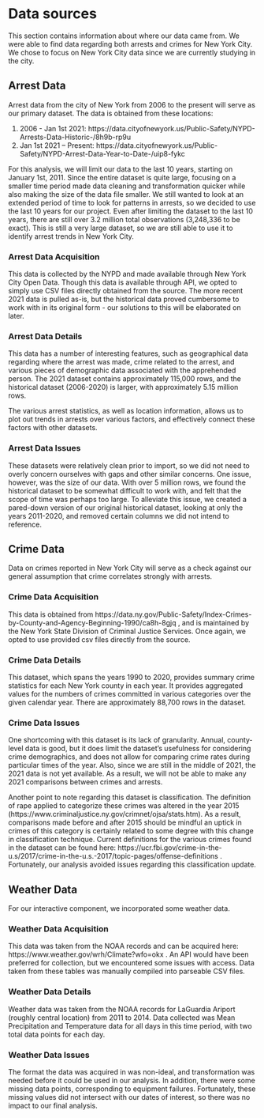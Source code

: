 # Data sources

This section contains information about where our data came from. We were able to find data regarding both arrests and crimes for New York City. We chose to focus on New York City data since we are currently studying in the city. 

## Arrest Data

Arrest data from the city of New York from 2006 to the present will serve as our primary dataset. The data is obtained from these locations:

1. 2006 - Jan 1st 2021: https://data.cityofnewyork.us/Public-Safety/NYPD-Arrests-Data-Historic-/8h9b-rp9u 
2. Jan 1st 2021 – Present: https://data.cityofnewyork.us/Public-Safety/NYPD-Arrest-Data-Year-to-Date-/uip8-fykc 


For this analysis, we will limit our data to the last 10 years, starting on January 1st, 2011. Since the entire dataset is quite large, focusing on a smaller time period made data cleaning and transformation quicker while also making the size of the data file smaller. We still wanted to look at an extended period of time to look for patterns in arrests, so we decided to use the last 10 years for our project. Even after limiting the dataset to the last 10 years, there are still over 3.2 million total observations (3,248,336 to be exact). This is still a very large dataset, so we are still able to use it to identify arrest trends in New York City. 

### Arrest Data Acquisition

This data is collected by the NYPD and made available through New York City Open Data. Though this data is available through API, we opted to simply use CSV files directly obtained from the source. The more recent 2021 data is pulled as-is, but the historical data proved cumbersome to work with in its original form - our solutions to this will be elaborated on later.

### Arrest Data Details

This data has a number of interesting features, such as geographical data regarding where the arrest was made, crime related to the arrest, and various pieces of demographic data associated with the apprehended person. The 2021 dataset contains approximately 115,000 rows, and the historical dataset (2006-2020) is larger, with approximately 5.15 million rows.

The various arrest statistics, as well as location information, allows us to plot out trends in arrests over various factors, and effectively connect these factors with other datasets.

### Arrest Data Issues

These datasets were relatively clean prior to import, so we did not need to overly concern ourselves with gaps and other similar concerns. One issue, however, was the size of our data. With over 5 million rows, we found the historical dataset to be somewhat difficult to work with, and felt that the scope of time was perhaps too large. To alleviate this issue, we created a pared-down version of our original historical dataset, looking at only the years 2011-2020, and removed certain columns we did not intend to reference.

## Crime Data

Data on crimes reported in New York City will serve as a check against our general assumption that crime correlates strongly with arrests.

### Crime Data Acquisition

This data is obtained from https://data.ny.gov/Public-Safety/Index-Crimes-by-County-and-Agency-Beginning-1990/ca8h-8gjq , and is maintained by the New York State Division of Criminal Justice Services. Once again, we opted to use provided csv files directly from the source.

### Crime Data Details

This dataset, which spans the years 1990 to 2020, provides summary crime statistics for each New York county in each year. It provides aggregated values for the numbers of crimes committed in various categories over the given calendar year. There are approximately 88,700 rows in the dataset.

### Crime Data Issues

One shortcoming with this dataset is its lack of granularity. Annual, county-level data is good, but it does limit the dataset's usefulness for considering crime demographics, and does not allow for comparing crime rates during particular times of the year. Also, since we are still in the middle of 2021, the 2021 data is not yet available. As a result, we will not be able to make any 2021 comparisons between crimes and arrests.

Another point to note regarding this dataset is classification. The definition of rape applied to categorize these crimes was altered in the year 2015 (https://www.criminaljustice.ny.gov/crimnet/ojsa/stats.htm). As a result, comparisons made before and after 2015 should be mindful an uptick in crimes of this category is certainly related to some degree with this change in classification technique. Current definitions for the various crimes found in the dataset can be found here: https://ucr.fbi.gov/crime-in-the-u.s/2017/crime-in-the-u.s.-2017/topic-pages/offense-definitions . Fortunately, our analysis avoided issues regarding this classification update.

## Weather Data

For our interactive component, we incorporated some weather data.

### Weather Data Acquisition

This data was taken from the NOAA records and can be acquired here: https://www.weather.gov/wrh/Climate?wfo=okx . An API would have been preferred for collection, but we encountered some issues with access. Data taken from these tables was manually compiled into parseable CSV files.

### Weather Data Details

Weather data was taken from the NOAA records for LaGuardia Ariport (roughly central location) from 2011 to 2014. Data collected was Mean Precipitation and Temperature data for all days in this time period, with two total data points for each day.

### Weather Data Issues

The format the data was acquired in was non-ideal, and transformation was needed before it could be used in our analysis. In addition, there were some missing data points, corresponding to equipment failures. Fortunately, these missing values did not intersect with our dates of interest, so there was no impact to our final analysis.
